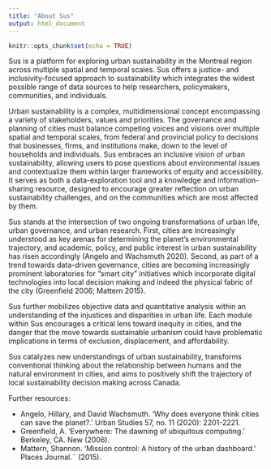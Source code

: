 ```yaml
---
title: "About Sus"
output: html_document
---
```


```r
knitr::opts_chunk$set(echo = TRUE)
```

Sus is a platform for exploring urban sustainability in the Montreal region across multiple spatial and temporal scales. Sus offers a justice- and inclusivity-focused approach to sustainability which integrates the widest possible range of data sources to help researchers, policymakers, communities, and individuals.

Urban sustainability is a complex, multidimensional concept encompassing a variety of stakeholders, values and priorities. The governance and planning of cities must balance competing voices and visions over multiple spatial and temporal scales, from federal and provincial policy to decisions that businesses, firms, and institutions make, down to the level of households and individuals. Sus embraces an inclusive vision of urban sustainability, allowing users to pose questions about environmental issues and contextualize them within larger frameworks of equity and accessibility. It serves as both a data-exploration tool and a knowledge and information-sharing resource, designed to encourage greater reflection on urban sustainability challenges, and on the communities which are most affected by them.

Sus stands at the intersection of two ongoing transformations of urban life, urban governance, and urban research. First, cities are increasingly understood as key arenas for determining the planet’s environmental trajectory, and academic, policy, and public interest in urban sustainability has risen accordingly (Angelo and Wachsmuth 2020). Second, as part of a trend towards data-driven governance, cities are becoming increasingly prominent laboratories for “smart city” initiatives which incorporate digital technologies into local decision making and indeed the physical fabric of the city (Greenfield 2006; Mattern 2015).

Sus further mobilizes objective data and quantitative analysis within an understanding of the injustices and disparities in urban life. Each module within Sus encourages a critical lens toward inequity in cities, and the danger that the move towards sustainable urbanism could have problematic implications in terms of exclusion, displacement, and affordability.

Sus catalyzes new understandings of urban sustainability, transforms conventional thinking about the relationship between humans and the natural environment in cities, and aims to positively shift the trajectory of local sustainability decision making across Canada.

Further resources:

<ul><li>Angelo, Hillary, and David Wachsmuth. 'Why does everyone think cities can save the planet?.' Urban Studies 57, no. 11 (2020): 2201-2221.</li>
<li>Greenfield, A. 'Everywhere: The dawning of ubiquitous computing.' Berkeley, CA. New (2006).</li>
<li>Mattern, Shannon. 'Mission control: A history of the urban dashboard.' Places Journal.¨ (2015).</li></ul>